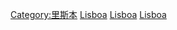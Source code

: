 {{Commonscat|People of Lisbon}}

[[Category:里斯本|Category:里斯本]]
[[Category:里斯本區人|Lisboa]]
[[Category:葡萄牙各城市出身人物|Lisboa]]
[[Category:各首都人物|Lisboa]]